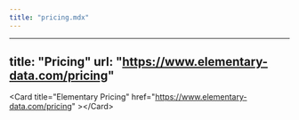 ```yaml
---
title: "pricing.mdx"
---
```


---
title: "Pricing"
url: "https://www.elementary-data.com/pricing"
---

&lt;Card
title="Elementary Pricing"
href="https://www.elementary-data.com/pricing"
&gt;&lt;/Card&gt;